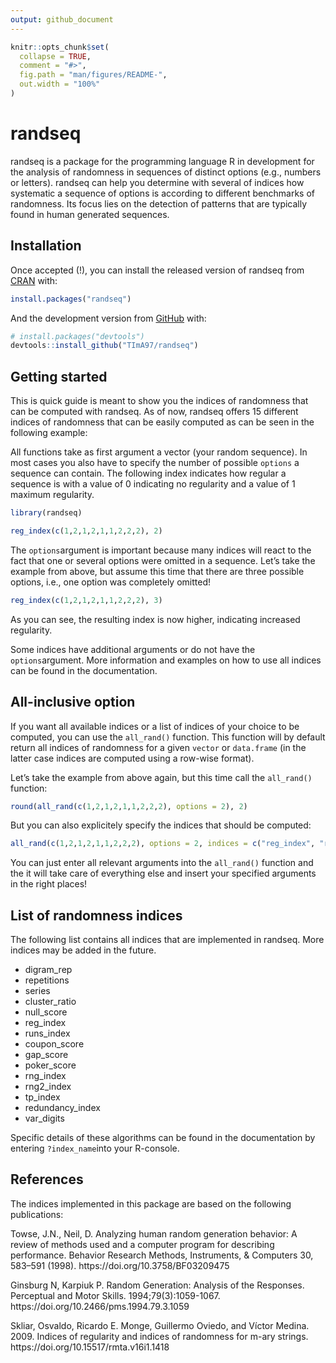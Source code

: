 ```yaml
---
output: github_document
---
```


```r
knitr::opts_chunk$set(
  collapse = TRUE,
  comment = "#>",
  fig.path = "man/figures/README-",
  out.width = "100%"
)
```

# randseq

randseq is a package for the programming language R in development for the 
analysis of randomness in sequences of distinct options (e.g., numbers or 
letters). randseq can help you determine with several of indices how systematic 
a sequence of options is according to different benchmarks of randomness. Its 
focus lies on the detection of patterns that are typically found in human 
generated sequences.

## Installation

Once accepted (!), you can install the released version of randseq from [CRAN](https://CRAN.R-project.org) with:

``` r
install.packages("randseq")
```

And the development version from [GitHub](https://github.com/) with:

``` r
# install.packages("devtools")
devtools::install_github("TImA97/randseq")
```
## Getting started

This is quick guide is meant to show you the indices of randomness that can be 
computed with randseq. As of now, randseq offers 15 different indices of
randomness that can be easily computed as can be seen in the following example:

All functions take as first argument a vector (your random sequence). In most
cases you also have to specify the number of possible `options` a sequence can 
contain. The following index indicates how regular a sequence is with a 
value of 0 indicating no regularity and a value of 1 maximum regularity. 

```r
library(randseq)

reg_index(c(1,2,1,2,1,1,2,2,2), 2)
```

The `options`argument is important because many indices will react to the fact
that one or several options were omitted in a sequence. 
Let's take the example from above, but assume this time that there are 
three possible options, i.e., one option was completely omitted!

```r
reg_index(c(1,2,1,2,1,1,2,2,2), 3)
```

As you can see, the resulting index is now higher, indicating increased regularity.

Some indices have additional arguments or do not have the `options`argument. 
More information and examples on how to use all indices can be found in the
documentation. 


## All-inclusive option

If you want all available indices or a list of indices of your choice to be 
computed, you can use the `all_rand()` function. This function will by default
return all indices of randomness for a given `vector` or `data.frame` (in the latter
case indices are computed using a row-wise format). 

Let's take the example from above again, but this time call the `all_rand()`
function:

```r
round(all_rand(c(1,2,1,2,1,1,2,2,2), options = 2), 2)
```

But you can also explicitely specify the indices that should be computed:

```r
all_rand(c(1,2,1,2,1,1,2,2,2), options = 2, indices = c("reg_index", "rng_index"))
```

You can just enter all relevant arguments into the `all_rand()` function and the 
it will take care of everything else and insert your specified arguments
in the right places! 


## List of randomness indices

The following list contains all indices that are implemented in randseq.
More indices may be added in the future. 

- digram_rep
- repetitions
- series
- cluster_ratio
- null_score
- reg_index
- runs_index
- coupon_score
- gap_score
- poker_score
- rng_index
- rng2_index
- tp_index
- redundancy_index
- var_digits

Specific details of these algorithms can be found in the documentation by entering
`?index_name`into your R-console. 

## References 

The indices implemented in this package are based on the following publications: 

Towse, J.N., Neil, D. Analyzing human random generation behavior: A review of
methods used and a computer program for describing performance. Behavior
Research Methods, Instruments, & Computers 30, 583–591 (1998).
https://doi.org/10.3758/BF03209475

Ginsburg N, Karpiuk P. Random Generation: Analysis of the Responses.
Perceptual and Motor Skills. 1994;79(3):1059-1067.
https://doi.org/10.2466/pms.1994.79.3.1059

Skliar, Osvaldo, Ricardo E. Monge, Guillermo Oviedo, and Víctor Medina. 2009.
Indices of regularity and indices of randomness for m-ary strings.
https://doi.org/10.15517/rmta.v16i1.1418

